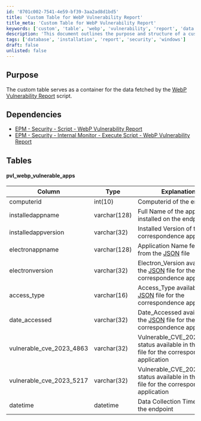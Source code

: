 ```yaml
---
id: '8701c002-7541-4e59-bf39-3aa2ad8d1bd5'
title: 'Custom Table for WebP Vulnerability Report'
title_meta: 'Custom Table for WebP Vulnerability Report'
keywords: ['custom', 'table', 'webp', 'vulnerability', 'report', 'data', 'endpoint']
description: 'This document outlines the purpose and structure of a custom table designed to store data fetched by the WebP Vulnerability Report script. It includes details on dependencies and the schema of the table for managing vulnerable applications.'
tags: ['database', 'installation', 'report', 'security', 'windows']
draft: false
unlisted: false
---
```

## Purpose

The custom table serves as a container for the data fetched by the [WebP Vulnerability Report](https://proval.itglue.com/DOC-5078775-14166219) script.

## Dependencies

- [EPM - Security - Script - WebP Vulnerability Report](https://proval.itglue.com/DOC-5078775-14166219)
- [EPM - Security - Internal Monitor - Execute Script - WebP Vulnerability Report](https://proval.itglue.com/DOC-5078775-14166231)

## Tables

#### pvl_webp_vulnerable_apps

| Column                       | Type        | Explanation                                                                                     |
|------------------------------|-------------|-------------------------------------------------------------------------------------------------|
| computerid                   | int(10)    | Computerid of the endpoint                                                                      |
| installedappname             | varchar(128)| Full Name of the application installed on the endpoint                                          |
| installedappversion          | varchar(32) | Installed Version of the correspondence application                                             |
| electronappname              | varchar(128)| Application Name fetched from the [JSON](https://raw.githubusercontent.com/mttaggart/electron-app-tracker/main/electron_apps.json) file |
| electronversion               | varchar(32) | Electron_Version available in the [JSON](https://raw.githubusercontent.com/mttaggart/electron-app-tracker/main/electron_apps.json) file for the correspondence application |
| access_type                  | varchar(16) | Access_Type available in the [JSON](https://raw.githubusercontent.com/mttaggart/electron-app-tracker/main/electron_apps.json) file for the correspondence application |
| date_accessed                | varchar(32) | Date_Accessed available in the [JSON](https://raw.githubusercontent.com/mttaggart/electron-app-tracker/main/electron_apps.json) file for the correspondence application |
| vulnerable_cve_2023_4863     | varchar(32) | Vulnerable_CVE_2023_4863 status available in the [JSON](https://raw.githubusercontent.com/mttaggart/electron-app-tracker/main/electron_apps.json) file for the correspondence application |
| vulnerable_cve_2023_5217     | varchar(32) | Vulnerable_CVE_2023_5217 status available in the [JSON](https://raw.githubusercontent.com/mttaggart/electron-app-tracker/main/electron_apps.json) file for the correspondence application |
| datetime                     | datetime    | Data Collection Time from the endpoint                                                          |











